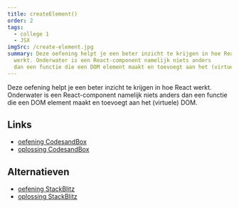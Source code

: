 ```yaml
---
title: createElement()
order: 2
tags:
  - college 1
  - JSX
imgSrc: /create-element.jpg
summary: Deze oefening helpt je een beter inzicht te krijgen in hoe React
  werkt. Onderwater is een React-component namelijk niets anders
  dan een functie die een DOM element maakt en toevoegt aan het (virtuele) DOM.
---
```


Deze oefening helpt je een beter inzicht te krijgen in hoe React
werkt. Onderwater is een React-component namelijk niets anders
dan een functie die een DOM element maakt en toevoegt aan het (virtuele) DOM.

## Links

- [oefening CodesandBox](https://githubbox.com/competencefactory/basistraining-react/tree/main/oefeningen/createElement)
- [oplossing CodesandBox](https://githubbox.com/competencefactory/basistraining-react/tree/main/oefeningen/createElement-oplossing)

## Alternatieven

- [oefening StackBlitz](https://stackblitz.com/github/competencefactory/basistraining-react/tree/main/oefeningen/createElement?preset=node)
- [oplossing StackBlitz](https://stackblitz.com/github/competencefactory/basistraining-react/tree/main/oefeningen/createElement-oplossing?preset=node)
